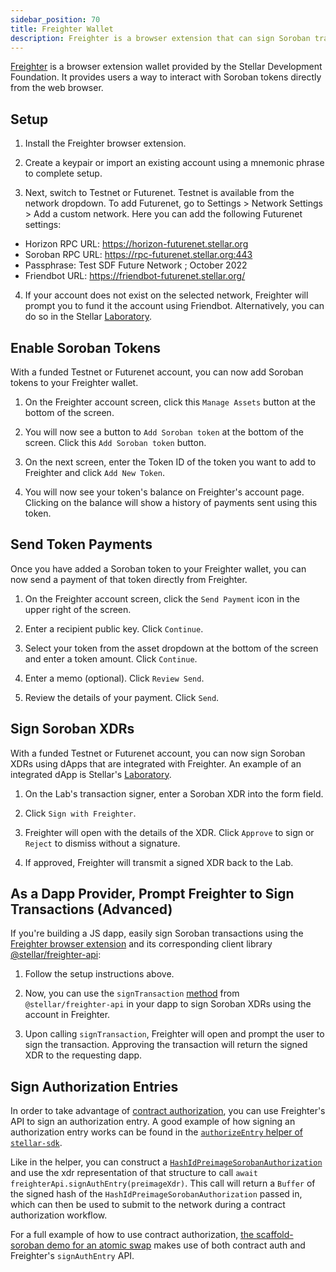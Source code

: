 ```yaml
---
sidebar_position: 70
title: Freighter Wallet
description: Freighter is a browser extension that can sign Soroban transactions.
---
```


[Freighter](https://www.freighter.app/) is a browser extension wallet provided by the Stellar Development Foundation. It provides users a way to interact with Soroban tokens directly from the web browser.

## Setup

1. Install the Freighter browser extension.

2. Create a keypair or import an existing account using a mnemonic phrase to complete setup.

3. Next, switch to Testnet or Futurenet. Testnet is available from the network dropdown. To add Futurenet, go to Settings > Network Settings > Add a custom network. Here you can add the following Futurenet settings:

- Horizon RPC URL: https://horizon-futurenet.stellar.org
- Soroban RPC URL: https://rpc-futurenet.stellar.org:443
- Passphrase: Test SDF Future Network ; October 2022
- Friendbot URL: https://friendbot-futurenet.stellar.org/

4. If your account does not exist on the selected network, Freighter will prompt you to fund it the account using Friendbot. Alternatively, you can do so in the Stellar [Laboratory](https://laboratory.stellar.org/#account-creator).

## Enable Soroban Tokens

With a funded Testnet or Futurenet account, you can now add Soroban tokens to your Freighter wallet.

1. On the Freighter account screen, click this `Manage Assets` button at the bottom of the screen.

2. You will now see a button to `Add Soroban token` at the bottom of the screen. Click this `Add Soroban token` button.

3. On the next screen, enter the Token ID of the token you want to add to Freighter and click `Add New Token`.

4. You will now see your token's balance on Freighter's account page. Clicking on the balance will show a history of payments sent using this token.

## Send Token Payments

Once you have added a Soroban token to your Freighter wallet, you can now send a payment of that token directly from Freighter.

1. On the Freighter account screen, click the `Send Payment` icon in the upper right of the screen.

2. Enter a recipient public key. Click `Continue`.

3. Select your token from the asset dropdown at the bottom of the screen and enter a token amount. Click `Continue`.

4. Enter a memo (optional). Click `Review Send`.

5. Review the details of your payment. Click `Send`.

## Sign Soroban XDRs

With a funded Testnet or Futurenet account, you can now sign Soroban XDRs using dApps that are integrated with Freighter. An example of an integrated dApp is Stellar's [Laboratory](https://laboratory.stellar.org/#txsigner).

1. On the Lab's transaction signer, enter a Soroban XDR into the form field.

2. Click `Sign with Freighter`.

3. Freighter will open with the details of the XDR. Click `Approve` to sign or `Reject` to dismiss without a signature.

4. If approved, Freighter will transmit a signed XDR back to the Lab.

## As a Dapp Provider, Prompt Freighter to Sign Transactions (Advanced)

If you're building a JS dapp, easily sign Soroban transactions using the [Freighter browser extension](https://www.freighter.app/) and its corresponding client library [@stellar/freighter-api](https://www.npmjs.com/package/@stellar/freighter-api):

1. Follow the setup instructions above.

2. Now, you can use the `signTransaction` [method](https://docs.freighter.app/docs/guide/usingFreighterNode) from `@stellar/freighter-api` in your dapp to sign Soroban XDRs using the account in Freighter.

3. Upon calling `signTransaction`, Freighter will open and prompt the user to sign the transaction. Approving the transaction will return the signed XDR to the requesting dapp.

## Sign Authorization Entries

In order to take advantage of [contract authorization](../soroban-internals/authorization.mdx), you can use Freighter's API to sign an authorization entry. A good example of how signing an authorization entry works can be found in the [`authorizeEntry` helper of
`stellar-sdk`](https://github.com/stellar/js-stellar-base/blob/e3d6fc3351e7d242b374c7c6057668366364a279/src/auth.js#L97).

Like in the helper, you can construct a [`HashIdPreimageSorobanAuthorization`](https://github.com/stellar/js-stellar-base/blob/a9567e5843760bfb6a8b786592046aee4c9d38b2/types/next.d.ts#L6895) and use the xdr representation of that structure to call `await freighterApi.signAuthEntry(preimageXdr)`. This call will return a `Buffer` of the signed hash of the `HashIdPreimageSorobanAuthorization` passed in, which can then be used to submit to the network during a contract authorization workflow.

For a full example of how to use contract authorization, [the scaffold-soroban demo for an atomic swap](https://github.com/stellar/soroban-react-atomic-swap) makes use of both contract auth and Freighter's `signAuthEntry` API.

